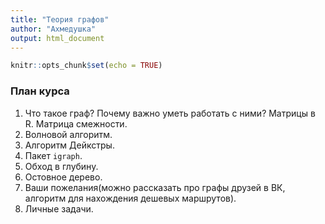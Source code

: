 ```yaml
---
title: "Теория графов"
author: "Ахмедушка"
output: html_document
---
```


```r
knitr::opts_chunk$set(echo = TRUE)
```

### План курса

1. Что такое граф? Почему важно уметь работать с ними? Матрицы в R. Матрица смежности. 
2. Волновой алгоритм.
3. Алгоритм Дейкстры.
4. Пакет `igraph`.
5. Обход в глубину.
6. Остовное дерево.
7. Ваши пожелания(можно рассказать про графы друзей в ВК, алгоритм для нахождения дешевых маршрутов).
8. Личные задачи.

